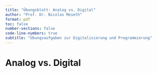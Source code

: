 ```yaml
---
title: "Übungsblatt: Analog vs. Digital"
author: "Prof. Dr. Nicolas Meseth"
format: pdf
toc: false
number-sections: false
code-line-numbers: true
subtitle: "Übungsaufgaben zur Digitalisierung und Programmierung"
---
```


# Analog vs. Digital